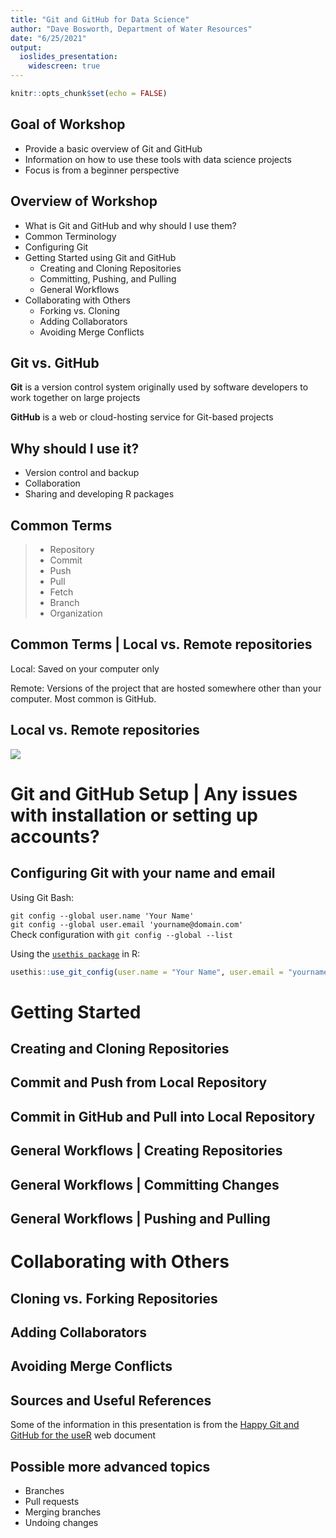 ```yaml
---
title: "Git and GitHub for Data Science"
author: "Dave Bosworth, Department of Water Resources"
date: "6/25/2021"
output:
  ioslides_presentation:
    widescreen: true
---
```


```r
knitr::opts_chunk$set(echo = FALSE)
```

## Goal of Workshop

- Provide a basic overview of Git and GitHub
- Information on how to use these tools with data science projects
- Focus is from a beginner perspective

## Overview of Workshop

- What is Git and GitHub and why should I use them?
- Common Terminology
- Configuring Git
- Getting Started using Git and GitHub
  - Creating and Cloning Repositories
  - Committing, Pushing, and Pulling
  - General Workflows
- Collaborating with Others
  - Forking vs. Cloning
  - Adding Collaborators
  - Avoiding Merge Conflicts

## Git vs. GitHub {.build}

**Git** is a version control system originally used by software developers to work together on large projects

**GitHub** is a web or cloud-hosting service for Git-based projects

## Why should I use it?

-	Version control and backup
-	Collaboration
-	Sharing and developing R packages

## Common Terms

>- Repository
>- Commit
>- Push
>- Pull
>- Fetch
>- Branch
>- Organization

## Common Terms | Local vs. Remote repositories {.build}

Local: Saved on your computer only

Remote: Versions of the project that are hosted somewhere other than your computer. Most common is GitHub.

## Local vs. Remote repositories {.centered}

![](Local_vs_Remote_figure.png)

# Git and GitHub Setup | Any issues with installation or setting up accounts?

## Configuring Git with your name and email

Using Git Bash:

`git config --global user.name 'Your Name'`\
`git config --global user.email 'yourname@domain.com'`\
Check configuration with `git config --global --list`

Using the [`usethis package`](https://usethis.r-lib.org/) in R:

```r
usethis::use_git_config(user.name = "Your Name", user.email = "yourname@domain.com")
```

# Getting Started

## Creating and Cloning Repositories

## Commit and Push from Local Repository

## Commit in GitHub and Pull into Local Repository

## General Workflows | Creating Repositories

## General Workflows | Committing Changes

## General Workflows | Pushing and Pulling


# Collaborating with Others

## Cloning vs. Forking Repositories

## Adding Collaborators

## Avoiding Merge Conflicts

## Sources and Useful References

Some of the information in this presentation is from the [Happy Git and GitHub for the useR](https://happygitwithr.com/) web document

## Possible more advanced topics

- Branches
- Pull requests
- Merging branches
- Undoing changes


